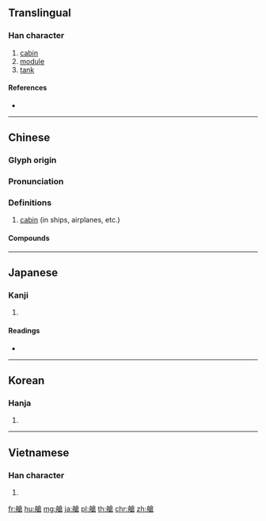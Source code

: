 {{character info/new}}
{{also|舱}}
==Translingual==

===Han character===
{{Han char|rn=137|rad=舟|as=10|sn=16|four=28467|canj=HYOIR}}

# [[cabin]]
# [[module]]
# [[tank]]

====References====
* {{Han ref|kx=1012.131|dkj=30516|dj=1470.320|hdz=53066.040|uh=8259|ud=33369|bh=BFB5|bd=49077}}

----

==Chinese==
{{zh-forms|s=舱}}

===Glyph origin===
{{Han etym}}

===Pronunciation===
{{zh-pron
|m=cāng
|c=cong1
|mn=chhng
|mc=
|oc=y
|cat=n
}}

===Definitions===
{{zh-hanzi}}

# [[cabin]] (in ships, airplanes, etc.)

====Compounds====
{{zh-der|頭等艙|座艙|夾剪艙|官艙|太空艙|壓力艙|客艙|指揮艙|房艙|機艙|清艙|登月艙|貨艙|臥艙|艙房|經濟艙|艙位|船艙|統艙}}

----

==Japanese==

===Kanji===
{{ja-kanji|grade=|rs=舟10}}

# {{defn|lang=ja|sort=舟10}}

====Readings====
* {{ja-readings|on=[[そう]] (sō)|kun=|nanori=}}

----

==Korean==

===Hanja===
{{ko-hanja|hangeul=창|eumhun=|rv=chang|mr=ch'ang|y=chang}}

# {{defn|lang=ko|sort=舟10}}

----

==Vietnamese==

===Han character===
{{vi-hantu|[[thương]], [[khoang]]|rs=舟10}}

# {{defn|lang=vi}}

[[fr:艙]]
[[hu:艙]]
[[mg:艙]]
[[ja:艙]]
[[pl:艙]]
[[th:艙]]
[[chr:艙]]
[[zh:艙]]